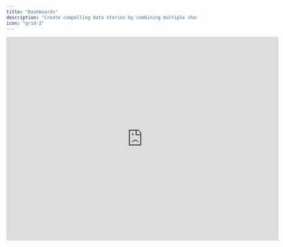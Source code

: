 ```yaml
---
title: "Dashboards"
description: "Create compelling data stories by combining multiple charts into organized, accessible views."
icon: "grid-2"
---
```


<iframe width="720" height="540" src="https://www.loom.com/embed/db6f77868b4846c394a387906e3cc8fe?sid=eb94d330-615a-47c5-b00e-9c695cda1dbb" frameborder="0" webkitallowfullscreen mozallowfullscreen allowfullscreen />

## Overview

Dashboards enable you to create organized collections of charts that effectively communicate performance across your organization. These model-specific dashboards are accessible to all team members, including those with viewing permissions, ensuring consistent data visibility throughout your team.

## Creating and Managing Dashboards

### Set Up Your First Dashboard

1. Go to the top navigation bar and select **Charts**
2. In the side drawer that appears, click the option to add a new dashboard
3. Name your dashboard and begin customizing it with charts

For additional dashboards:
1. Open **Charts** from the top navigation
2. Click the blue plus (+) button
3. Follow the setup prompts

<Tip>
  Consider organizing separate dashboards by legal entities or dimensions to streamline your reporting workflow and make chart selection more intuitive.
</Tip>

### Configure Your Date Range

To ensure your dashboard displays the most relevant data:

1. Locate the date settings at the top of your dashboard
2. Select your desired start and end months
3. Apply the changes

All new charts you add to this dashboard will automatically use these date settings, maintaining consistency across your visualizations.</fileContent>
</invoke>